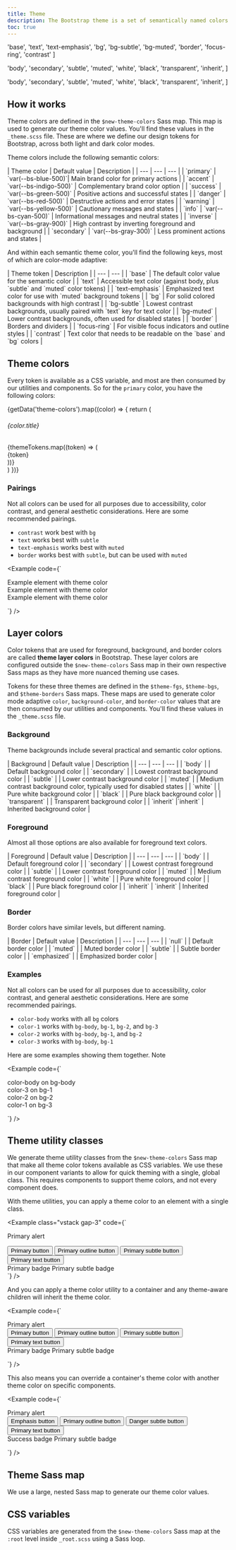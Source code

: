 ```yaml
---
title: Theme
description: The Bootstrap theme is a set of semantically named colors that are used to style our components, utilities, and more. The theme is configurable, responds to color modes, and can be consumed via Sass or CSS.
toc: true
---
```



  'base',
  'text',
  'text-emphasis',
  'bg',
  'bg-subtle',
  'bg-muted',
  'border',
  'focus-ring',
  'contrast'
]

  'body',
  'secondary',
  'subtle',
  'muted',
  'white',
  'black',
  'transparent',
  'inherit',
]

  'body',
  'secondary',
  'subtle',
  'muted',
  'white',
  'black',
  'transparent',
  'inherit',
]

## How it works

Theme colors are defined in the `$new-theme-colors` Sass map. This map is used to generate our theme color values. You'll find these values in the `_theme.scss` file. These are where we define our design tokens for Bootstrap, across both light and dark color modes.

Theme colors include the following semantic colors:

<BsTable>
| Theme color | Default value | Description |
| --- | --- | --- |
| `primary` | <Swatch size="inline" bg="blue-500" /> `var(--bs-blue-500)`| Main brand color for primary actions |
| `accent` | <Swatch size="inline" bg="indigo-500" /> `var(--bs-indigo-500)` | Complementary brand color option |
| `success` | <Swatch size="inline" bg="green-500" /> `var(--bs-green-500)` | Positive actions and successful states |
| `danger` | <Swatch size="inline" bg="red-500" /> `var(--bs-red-500)` | Destructive actions and error states |
| `warning` | <Swatch size="inline" bg="yellow-500" /> `var(--bs-yellow-500)` | Cautionary messages and states |
| `info` | <Swatch size="inline" bg="cyan-500" /> `var(--bs-cyan-500)` | Informational messages and neutral states |
| `inverse` | <Swatch size="inline" bg="gray-900" /> `var(--bs-gray-900)` | High contrast by inverting foreground and background |
| `secondary` | <Swatch size="inline" bg="gray-300" /> `var(--bs-gray-300)` | Less prominent actions and states |
</BsTable>

And within each semantic theme color, you'll find the following keys, most of which are color-mode adaptive:

<BsTable>
| Theme token | Description |
| --- | --- |
| `base` | The default color value for the semantic color |
| `text` | Accessible text color (against body, plus `subtle` and `muted` color tokens) |
| `text-emphasis` | Emphasized text color for use with `muted` background tokens |
| `bg` | For solid colored backgrounds with high contrast |
| `bg-subtle` | Lowest contrast backgrounds, usually paired with `text` key for text color |
| `bg-muted` | Lower contrast backgrounds, often used for disabled states |
| `border` | Borders and dividers |
| `focus-ring` | For visible focus indicators and outline styles |
| `contrast` | Text color that needs to be readable on the `base` and `bg` colors |
</BsTable>

## Theme colors

Every token is available as a CSS variable, and most are then consumed by our utilities and components. So for the `primary` color, you have the following colors:

<div class="grid gap-0" style={{gridTemplateColumns: 'repeat(9, 1fr)', gap: '8px', minWidth: '0'}}>
  {getData('theme-colors').map((color) => {
    return (
      <div class="d-contents grid-cols-fill">
        <h6 class="d-block text-capitalize grid-cols-fill">{color.title}</h6>
        {themeTokens.map((token) => (
          <div class="mb-3 font-monospace">
            <Swatch bg={`${color.name}-${token}`} size="medium" />
            <div class="text-center small color-3">{token}</div>
          </div>
        ))}
      </div>
    )
  })}
</div>

### Pairings

Not all colors can be used for all purposes due to accessibility, color contrast, and general aesthetic considerations. Here are some recommended pairings.

- `contrast` work best with `bg`
- `text` works best with `subtle`
- `text-emphasis` works best with `muted`
- `border` works best with `subtle`, but can be used with `muted`

<Example code={`<div class="theme-primary vstack gap-3">
    <div style="color: var(--bs-theme-contrast); background: var(--bs-theme-bg);" class="p-3 rounded-3">
      Example element with theme color
    </div>
    <div style="color: var(--bs-theme-text-emphasis); background: var(--bs-theme-bg-muted); border: 1px solid var(--bs-theme-border);" class="p-3 rounded-3">
      Example element with theme color
    </div>
    <div style="color: var(--bs-theme-text); background: var(--bs-theme-bg-subtle); border: 1px solid var(--bs-theme-border);" class="p-3 rounded-3">
      Example element with theme color
    </div>
  </div>`} />

## Layer colors

Color tokens that are used for foreground, background, and border colors are called **theme layer colors** in Bootstrap. These layer colors are configured outside the `$new-theme-colors` Sass map in their own respective Sass maps as they have more nuanced theming use cases.

Tokens for these three themes are defined in the `$theme-fgs`, `$theme-bgs`, and `$theme-borders` Sass maps. These maps are used to generate color mode adaptive `color`, `background-color`, and `border-color` values that are then consumed by our utilities and components. You'll find these values in the `_theme.scss` file.

### Background

Theme backgrounds include several practical and semantic color options.

<BsTable>
| Background | Default value | Description |
| --- | --- | --- |
| `body` | <Swatch bg="bg-body" size="inline" /> | Default background color |
| `secondary` | <Swatch bg="bg-1" size="inline" /> | Lowest contrast background color |
| `subtle` | <Swatch bg="bg-2" size="inline" /> | Lower contrast background color |
| `muted` | <Swatch bg="bg-3" size="inline" /> | Medium contrast background color, typically used for disabled states |
| `white` | <Swatch bg="bg-white" size="inline" /> | Pure white background color |
| `black` | <Swatch bg="bg-black" size="inline" /> | Pure black background color |
| `transparent` | <Swatch bg="bg-transparent" size="inline" /> | Transparent background color |
| `inherit` |`inherit` | Inherited background color |
</BsTable>

### Foreground

Almost all those options are also available for foreground text colors.

<BsTable>
| Foreground | Default value | Description |
| --- | --- | --- |
| `body` | <Swatch bg="fg-body" size="inline" /> | Default foreground color |
| `secondary` | <Swatch bg="fg-1" size="inline" /> | Lowest contrast foreground color |
| `subtle` | <Swatch bg="fg-2" size="inline" /> | Lower contrast foreground color |
| `muted` | <Swatch bg="fg-3" size="inline" /> | Medium contrast foreground color |
| `white` | <Swatch bg="fg-white" size="inline" /> | Pure white foreground color |
| `black` | <Swatch bg="fg-black" size="inline" /> | Pure black foreground color |
| `inherit` | `inherit` | Inherited foreground color |
</BsTable>

### Border

Border colors have similar levels, but different naming.

<BsTable>
| Border | Default value | Description |
| --- | --- | --- |
| `null` | <Swatch bg="border" size="inline" /> | Default border color |
| `muted` | <Swatch bg="border-muted" size="inline" /> | Muted border color |
| `subtle` | <Swatch bg="border-subtle" size="inline" /> | Subtle border color |
| `emphasized` | <Swatch bg="border-emphasized" size="inline" /> | Emphasized border color |
</BsTable>

### Examples

Not all colors can be used for all purposes due to accessibility, color contrast, and general aesthetic considerations. Here are some recommended pairings.

- `color-body` works with all `bg` colors
- `color-1` works with `bg-body`, `bg-1`, `bg-2`, and `bg-3`
- `color-2` works with `bg-body`, `bg-1`, and `bg-2`
- `color-3` works with `bg-body`, `bg-1`

Here are some examples showing them together. Note

<Example code={`<div class="vstack gap-3">
    <div class="p-3 rounded-3 bg-body color-body border">
      color-body on bg-body
    </div>
    <div class="p-3 rounded-3 bg-1 color-3 border">
      color-3 on bg-1
    </div>
    <div class="p-3 rounded-3 bg-2 color-2 border">
      color-2 on bg-2
    </div>
    <div class="p-3 rounded-3 bg-3 color-1 border">
      color-1 on bg-3
    </div>
  </div>`} />

## Theme utility classes

We generate theme utility classes from the `$new-theme-colors` Sass map that make all theme color tokens available as CSS variables. We use these in our component variants to allow for quick theming with a single, global class. This requires components to support theme colors, and not every component does.

With theme utilities, you can apply a theme color to an element with a single class.

<Example class="vstack gap-3" code={`<div class="alert theme-primary">Primary alert</div>
  <div>
    <button type="button" class="btn btn-solid theme-primary">Primary button</button>
    <button type="button" class="btn btn-outline theme-primary">Primary outline button</button>
    <button type="button" class="btn btn-subtle theme-primary">Primary subtle button</button>
    <button type="button" class="btn btn-text theme-primary">Primary text button</button>
  </div>
  <div>
    <span class="badge theme-primary">Primary badge</span>
    <span class="badge badge-subtle theme-primary">Primary subtle badge</span>
  </div>`} />

And you can apply a theme color utility to a container and any theme-aware children will inherit the theme color.

<Example code={`<div class="vstack gap-3 theme-primary">
    <div class="alert">Primary alert</div>
    <div>
      <button type="button" class="btn btn-solid">Primary button</button>
      <button type="button" class="btn btn-outline">Primary outline button</button>
      <button type="button" class="btn btn-subtle">Primary subtle button</button>
      <button type="button" class="btn btn-text">Primary text button</button>
    </div>
    <div>
      <span class="badge">Primary badge</span>
      <span class="badge badge-subtle">Primary subtle badge</span>
    </div>
  </div>`} />

This also means you can override a container's theme color with another theme color on specific components.

<Example code={`<div class="vstack gap-3 theme-primary">
    <div class="alert">Primary alert</div>
    <div>
      <button type="button" class="btn btn-solid theme-emphasis">Emphasis button</button>
      <button type="button" class="btn btn-outline">Primary outline button</button>
      <button type="button" class="btn btn-subtle theme-danger">Danger subtle button</button>
      <button type="button" class="btn btn-text">Primary text button</button>
    </div>
    <div>
      <span class="badge theme-success">Success badge</span>
      <span class="badge badge-subtle">Primary subtle badge</span>
    </div>
  </div>`} />

## Theme Sass map

We use a large, nested Sass map to generate our theme color values.

<ScssDocs name="theme-colors" file="scss/_theme.scss" />

## CSS variables

CSS variables are generated from the `$new-theme-colors` Sass map at the `:root` level inside `_root.scss` using a Sass loop.

<ScssDocs name="root-theme-variables" file="scss/_root.scss" />
